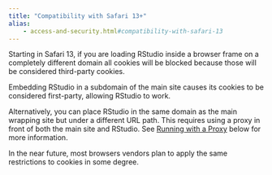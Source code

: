 ```yaml
---
title: "Compatibility with Safari 13+"
alias:
	- access-and-security.html#compatibility-with-safari-13
---
```


Starting in Safari 13, if you are loading RStudio inside a browser frame on a completely different domain all cookies will be blocked because those will be considered third-party cookies.

Embedding RStudio in a subdomain of the main site causes its cookies to be considered first-party, allowing RStudio to work.

Alternatively, you can place RStudio in the same domain as the main wrapping site but under a different URL path. This requires using a proxy in front of both the main site and RStudio. See [Running with a Proxy](running_with_a_proxy.qmd) below for more information.

::: {.callout-note}
In the near future, most browsers vendors plan to apply the same restrictions to cookies in some degree.
:::

